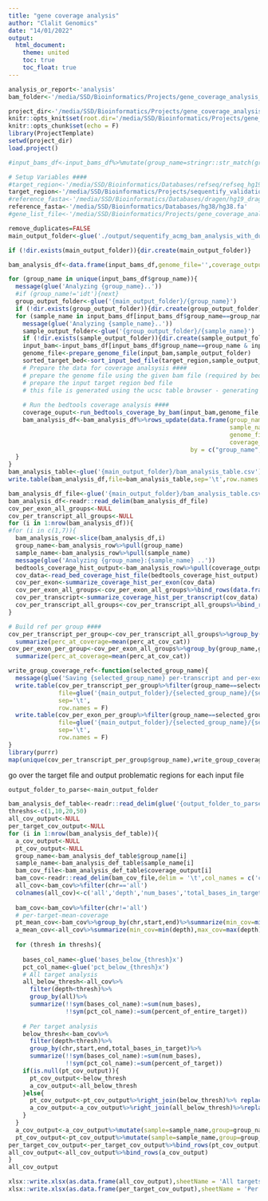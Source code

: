 ```yaml
---
title: "gene coverage analysis"
author: "Clalit Genomics"
date: "14/01/2022"
output: 
  html_document:
    theme: united
    toc: true
    toc_float: true
---
```


```r
analysis_or_report<-'analysis'
bam_folder<-'/media/SSD/Bioinformatics/Projects/gene_coverage_analysis_2022/data/bam_analysis/input/'

project_dir<-'/media/SSD/Bioinformatics/Projects/gene_coverage_analysis_2022/'
knitr::opts_knit$set(root.dir='/media/SSD/Bioinformatics/Projects/gene_coverage_analysis_2022/')
knitr::opts_chunk$set(echo = F)
library(ProjectTemplate)
setwd(project_dir)
load.project()

#input_bams_df<-input_bams_df%>%mutate(group_name=stringr::str_match(group_name,'(agilent|idt|twist)')[,1])
```

```r
# Setup Variables ####
#target_region<-'/media/SSD/Bioinformatics/Databases/refseq/refseq_hg19_curated_cds_20220403.bed.gz'
target_region<-'/media/SSD/Bioinformatics/Projects/sequentify_validation_202308/NovaseqR7/targets.hg38.no_info.bed'
#reference_fasta<-'/media/SSD/Bioinformatics/Databases/dragen/hg19_dragen.fa'
reference_fasta<-'/media/SSD/Bioinformatics/Databases/hg38/hg38.fa'
#gene_list_file<-'/media/SSD/Bioinformatics/Projects/gene_coverage_analysis_2022/data/gene_lists/mody_panel.csv'


```

```r
remove_duplicates=FALSE
main_output_folder<-glue('./output/sequentify_acmg_bam_analysis_with_duplicates_{Sys.Date()}')

if (!dir.exists(main_output_folder)){dir.create(main_output_folder)}

bam_analysis_df<-data.frame(input_bams_df,genome_file='',coverage_output='')

for (group_name in unique(input_bams_df$group_name)){
  message(glue('Analyzing {group_name}..'))
  #if (group_name!='idt'){next}
  group_output_folder<-glue('{main_output_folder}/{group_name}')
  if (!dir.exists(group_output_folder)){dir.create(group_output_folder)}
  for (sample_name in input_bams_df[input_bams_df$group_name==group_name,'sample_name']){
    message(glue('Analyzing {sample_name}..'))
    sample_output_folder<-glue('{group_output_folder}/{sample_name}')
    if (!dir.exists(sample_output_folder)){dir.create(sample_output_folder)}
    input_bam<-input_bams_df[input_bams_df$group_name==group_name & input_bams_df$sample_name==sample_name,'sample_path']
    genome_file<-prepare_genome_file(input_bam,sample_output_folder)
    sorted_target_bed<-sort_input_bed_file(target_region,sample_output_folder,genome_file)
    # Prepare the data for coverage analsysis ####
    # prepare the genome file using the given bam file (required by bedtools)
    # prepare the input target region bed file
    # this file is generated using the ucsc table browser - generating a bed file with the CODING exons
  
    # Run the bedtools coverage analysis #### 
    coverage_ouput<-run_bedtools_coverage_by_bam(input_bam,genome_file,sorted_target_bed,sample_output_folder,remove_duplicates=remove_duplicates)
    bam_analysis_df<-bam_analysis_df%>%rows_update(data.frame(group_name=group_name,
                                                              sample_name=sample_name,
                                                              genome_file=genome_file,
                                                              coverage_output=coverage_ouput),
                                                   by = c("group_name","sample_name"))
  }
}
bam_analysis_table<-glue('{main_output_folder}/bam_analysis_table.csv')
write.table(bam_analysis_df,file=bam_analysis_table,sep='\t',row.names = F)

```

```r
bam_analysis_df_file<-glue('{main_output_folder}/bam_analysis_table.csv')
bam_analysis_df<-readr::read_delim(bam_analysis_df_file)
cov_per_exon_all_groups<-NULL
cov_per_transcript_all_groups<-NULL
for (i in 1:nrow(bam_analysis_df)){
#for (i in c(1,7)){
  bam_analysis_row<-slice(bam_analysis_df,i)
  group_name<-bam_analysis_row%>%pull(group_name)
  sample_name<-bam_analysis_row%>%pull(sample_name)
  message(glue('Analyzing {group_name}:{sample_name} ..'))
  bedtools_coverage_hist_output<-bam_analysis_row%>%pull(coverage_output)
  cov_data<-read_bed_coverage_hist_file(bedtools_coverage_hist_output)
  cov_per_exon<-summarize_coverage_hist_per_exon(cov_data)
  cov_per_exon_all_groups<-cov_per_exon_all_groups%>%bind_rows(data.frame(group_name=group_name,cov_per_exon))
  cov_per_transcript<-summarize_coverage_hist_per_transcript(cov_data)
  cov_per_transcript_all_groups<-cov_per_transcript_all_groups%>%bind_rows(data.frame(group_name=group_name,cov_per_transcript))
}

# Build ref per group ####
cov_per_transcript_per_group<-cov_per_transcript_all_groups%>%group_by(group_name,gene_name,transcript_name,chr,coverage_cat)%>%
  summarize(perc_at_coverage=mean(perc_at_cov_cat))
cov_per_exon_per_group<-cov_per_exon_all_groups%>%group_by(group_name,gene_name,transcript_name,exon_num,chr,coverage_cat)%>%
  summarize(perc_at_coverage=mean(perc_at_cov_cat))

write_group_coverage_ref<-function(selected_group_name){
  message(glue('Saving {selected_group_name} per-transcript and per-exon coverage reference'))
  write.table(cov_per_transcript_per_group%>%filter(group_name==selected_group_name),
              file=glue('{main_output_folder}/{selected_group_name}/{selected_group_name}_per_transcript_coverage_reference.tsv'),
              sep='\t',
              row.names = F)
  write.table(cov_per_exon_per_group%>%filter(group_name==selected_group_name),
              file=glue('{main_output_folder}/{selected_group_name}/{selected_group_name}_per_exon_coverage_reference.tsv'),
              sep='\t',
              row.names = F)
}
library(purrr)
map(unique(cov_per_transcript_per_group$group_name),write_group_coverage_ref)

```

go over the target file and output problematic regions for each input file

```r
output_folder_to_parse<-main_output_folder

bam_analysis_def_table<-readr::read_delim(glue('{output_folder_to_parse}/bam_analysis_table.csv'))
threshs<-c(1,10,20,50)
all_cov_output<-NULL
per_target_cov_output<-NULL
for (i in 1:nrow(bam_analysis_def_table)){
  a_cov_output<-NULL
  pt_cov_output<-NULL
  group_name<-bam_analysis_def_table$group_name[i]
  sample_name<-bam_analysis_def_table$sample_name[i]
  bam_cov_file<-bam_analysis_def_table$coverage_output[i]
  bam_cov<-readr::read_delim(bam_cov_file,delim = '\t',col_names = c('chr','start','end','depth','num_bases','total_bases_in_target','percent_of_target'))
  all_cov<-bam_cov%>%filter(chr=='all')
  colnames(all_cov)<-c('all','depth','num_bases','total_bases_in_target','percent_of_entire_target','X1','X2')
  
  bam_cov<-bam_cov%>%filter(chr!='all')
  # per-target-mean-coverage
  pt_mean_cov<-bam_cov%>%group_by(chr,start,end)%>%summarize(min_cov=min(depth),max_cov=max(depth),mean_cov=sum(depth*percent_of_target))
  a_mean_cov<-all_cov%>%summarize(min_cov=min(depth),max_cov=max(depth),mean_cov=sum(depth*percent_of_entire_target))
  
  for (thresh in threshs){
    
    bases_col_name<-glue('bases_below_{thresh}x')
    pct_col_name<-glue('pct_below_{thresh}x')
    # All target analysis
    all_below_thresh<-all_cov%>%
      filter(depth<thresh)%>%
      group_by(all)%>%
      summarize(!!sym(bases_col_name):=sum(num_bases),
                !!sym(pct_col_name):=sum(percent_of_entire_target))
  
    # Per target analysis
    below_thresh<-bam_cov%>%
      filter(depth<thresh)%>%
      group_by(chr,start,end,total_bases_in_target)%>%
      summarize(!!sym(bases_col_name):=sum(num_bases),
                !!sym(pct_col_name):=sum(percent_of_target))
    if(is.null(pt_cov_output)){
      pt_cov_output<-below_thresh 
      a_cov_output<-all_below_thresh
    }else{
      pt_cov_output<-pt_cov_output%>%right_join(below_thresh)%>% replace(is.na(.), 0)
      a_cov_output<-a_cov_output%>%right_join(all_below_thresh)%>%replace(is.na(.), 0)
    }
  }
  a_cov_output<-a_cov_output%>%mutate(sample=sample_name,group=group_name)%>%bind_cols(a_mean_cov)
  pt_cov_output<-pt_cov_output%>%mutate(sample=sample_name,group=group_name)%>%left_join(pt_mean_cov)
per_target_cov_output<-per_target_cov_output%>%bind_rows(pt_cov_output)
all_cov_output<-all_cov_output%>%bind_rows(a_cov_output)
}
all_cov_output

xlsx::write.xlsx(as.data.frame(all_cov_output),sheetName = 'All targets coverage',row.names = FALSE,file=glue('{output_folder_to_parse}/target_coverage_analysis.{Sys.Date()}.xls'))
xlsx::write.xlsx(as.data.frame(per_target_cov_output),sheetName = 'Per target coverage',row.names = FALSE,file=glue('{output_folder_to_parse}/target_coverage_analysis.{Sys.Date()}.xls'),append = TRUE)

```
